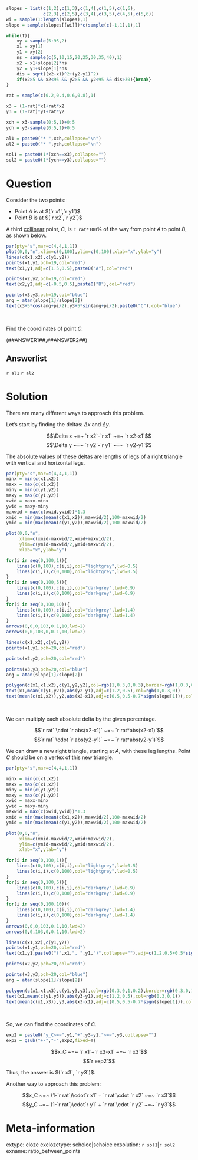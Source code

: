 ```r
slopes = list(c(1,2),c(1,3),c(1,4),c(1,5),c(1,6),
              c(2,3),c(2,5),c(3,4),c(3,5),c(4,5),c(5,6))
wi = sample(1:length(slopes),1)
slope = sample(slopes[[wi]])*c(sample(c(-1,1),1),1)

while(T){
    xy = sample(5:95,2)
    x1 = xy[1]
    y1 = xy[2]
    ns = sample(c(5,10,15,20,25,30,35,40),1)
    x2 = x1+slope[2]*ns
    y2 = y1+slope[1]*ns
    dis = sqrt((x2-x1)^2+(y2-y1)^2)
    if(x2>5 && x2<95 && y2>5 && y2<95 && dis>30){break}
}

rat = sample(c(0.2,0.4,0.6,0.8),1)

x3 = (1-rat)*x1+rat*x2
y3 = (1-rat)*y1+rat*y2

xch = x3-sample(0:5,1)+0:5
ych = y3-sample(0:5,1)+0:5

al1 = paste0("* ",xch,collapse="\n")
al2 = paste0("* ",ych,collapse="\n")

sol1 = paste0(1*(xch==x3),collapse="")
sol2 = paste0(1*(ych==y3),collapse="")

```

Question
========

Consider the two points:

* Point $A$ is at $(`r x1`,`r y1`)$
* Point $B$ is at $(`r x2`,`r y2`)$

A third [collinear](https://en.wikipedia.org/wiki/Collinearity) point, $C$, is `r rat*100`% of the way from point $A$ to point $B$, as shown below.

```r
par(pty="s",mar=c(4,4,1,1))
plot(0,0,"n",xlim=c(0,100),ylim=c(0,100),xlab="x",ylab="y")
lines(c(x1,x2),c(y1,y2))
points(x1,y1,pch=19,col="red")
text(x1,y1,adj=c(1.5,0.5),paste0("A"),col="red")

points(x2,y2,pch=19,col="red")
text(x2,y2,adj=c(-0.5,0.5),paste0("B"),col="red")

points(x3,y3,pch=19,col="blue")
ang = atan(slope[1]/slope[2])
text(x3+5*cos(ang+pi/2),y3+5*sin(ang+pi/2),paste0("C"),col="blue")
```
\

Find the coordinates of point $C$:

(##ANSWER1##,##ANSWER2##)

Answerlist
--------

`r al1`
`r al2`


Solution
========

There are many different ways to approach this problem.

Let's start by finding the deltas: $\Delta x$ and $\Delta y$.

$$\Delta x ~=~ `r x2`-`r x1` ~=~ `r x2-x1`$$
$$\Delta y ~=~ `r y2`-`r y1` ~=~ `r y2-y1`$$

The absolute values of these deltas are lengths of legs of a right triangle with vertical and horizontal legs.

```r
par(pty="s",mar=c(4,4,1,1))
minx = min(c(x1,x2))
maxx = max(c(x1,x2))
miny = min(c(y1,y2))
maxy = max(c(y1,y2))
xwid = maxx-minx
ywid = maxy-miny
maxwid = max(c(xwid,ywid))*1.3
xmid = min(max(mean(c(x1,x2)),maxwid/2),100-maxwid/2)
ymid = min(max(mean(c(y1,y2)),maxwid/2),100-maxwid/2)

plot(0,0,"n",
     xlim=c(xmid-maxwid/2,xmid+maxwid/2),
     ylim=c(ymid-maxwid/2,ymid+maxwid/2),
     xlab="x",ylab="y")

for(i in seq(0,100,1)){
    lines(c(0,100),c(i,i),col="lightgrey",lwd=0.5)
    lines(c(i,i),c(0,100),col="lightgrey",lwd=0.5)
}
for(i in seq(0,100,5)){
    lines(c(0,100),c(i,i),col="darkgrey",lwd=0.9)
    lines(c(i,i),c(0,100),col="darkgrey",lwd=0.9)
}
for(i in seq(0,100,10)){
    lines(c(0,100),c(i,i),col="darkgrey",lwd=1.4)
    lines(c(i,i),c(0,100),col="darkgrey",lwd=1.4)
}
arrows(0,0,0,103,0.1,10,lwd=2)
arrows(0,0,103,0,0.1,10,lwd=2)

lines(c(x1,x2),c(y1,y2))
points(x1,y1,pch=20,col="red")

points(x2,y2,pch=20,col="red")

points(x3,y3,pch=20,col="blue")
ang = atan(slope[1]/slope[2])

polygon(c(x1,x1,x2),c(y1,y2,y2),col=rgb(1,0.3,0,0.3),border=rgb(1,0.3,0))
text(x1,mean(c(y1,y2)),abs(y2-y1),adj=c(1.2,0.5),col=rgb(1,0.3,0))
text(mean(c(x1,x2)),y2,abs(x2-x1),adj=c(0.5,0.5-0.7*sign(slope[1])),col=rgb(1,0.3,0))

```
\

We can multiply each absolute delta by the given percentage.

$$`r rat` \cdot `r abs(x2-x1)` ~=~ `r rat*abs(x2-x1)`$$
$$`r rat` \cdot `r abs(y2-y1)` ~=~ `r rat*abs(y2-y1)`$$

We can draw a new right triangle, starting at $A$, with these leg lengths. Point $C$ should be on a vertex of this new triangle.

```r
par(pty="s",mar=c(4,4,1,1))

minx = min(c(x1,x2))
maxx = max(c(x1,x2))
miny = min(c(y1,y2))
maxy = max(c(y1,y2))
xwid = maxx-minx
ywid = maxy-miny
maxwid = max(c(xwid,ywid))*1.3
xmid = min(max(mean(c(x1,x2)),maxwid/2),100-maxwid/2)
ymid = min(max(mean(c(y1,y2)),maxwid/2),100-maxwid/2)

plot(0,0,"n",
     xlim=c(xmid-maxwid/2,xmid+maxwid/2),
     ylim=c(ymid-maxwid/2,ymid+maxwid/2),
     xlab="x",ylab="y")

for(i in seq(0,100,1)){
    lines(c(0,100),c(i,i),col="lightgrey",lwd=0.5)
    lines(c(i,i),c(0,100),col="lightgrey",lwd=0.5)
}
for(i in seq(0,100,5)){
    lines(c(0,100),c(i,i),col="darkgrey",lwd=0.9)
    lines(c(i,i),c(0,100),col="darkgrey",lwd=0.9)
}
for(i in seq(0,100,10)){
    lines(c(0,100),c(i,i),col="darkgrey",lwd=1.4)
    lines(c(i,i),c(0,100),col="darkgrey",lwd=1.4)
}
arrows(0,0,0,103,0.1,10,lwd=2)
arrows(0,0,103,0,0.1,10,lwd=2)

lines(c(x1,x2),c(y1,y2))
points(x1,y1,pch=20,col="red")
text(x1,y1,paste0("(",x1,", ",y1,")",collapse=""),adj=c(1.2,0.5+0.5*sign(slope[1])),col="red")

points(x2,y2,pch=20,col="red")

points(x3,y3,pch=20,col="blue")
ang = atan(slope[1]/slope[2])

polygon(c(x1,x1,x3),c(y1,y3,y3),col=rgb(0.3,0,1,0.2),border=rgb(0.3,0,1))
text(x1,mean(c(y1,y3)),abs(y3-y1),adj=c(1.2,0.5),col=rgb(0.3,0,1))
text(mean(c(x1,x3)),y3,abs(x3-x1),adj=c(0.5,0.5-0.7*sign(slope[1])),col=rgb(0.3,0,1))

```
\

So, we can find the coordinates of $C$.

```r
exp2 = paste0("y_C~=~",y1,"+",y3-y1,"~=~",y3,collapse="")
exp2 = gsub("+-","-",exp2,fixed=T)
```

$$x_C ~=~ `r x1`+`r x3-x1` ~=~ `r x3`$$
$$`r exp2`$$

Thus, the answer is $(`r x3`, `r y3`)$.

Another way to approach this problem:

$$x_C ~=~ (1-`r rat`)\cdot`r x1` + `r rat`\cdot `r x2` ~=~ `r x3`$$
$$y_C ~=~ (1-`r rat`)\cdot`r y1` + `r rat`\cdot `r y2` ~=~ `r y3`$$


Meta-information
============
extype: cloze
exclozetype: schoice|schoice
exsolution: `r sol1`|`r sol2`
exname: ratio_between_points